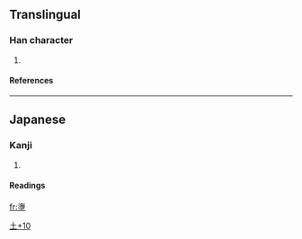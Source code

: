 ==Translingual==
===Han character===
{{Han char|rn=32|rad=土|as=10|sn=13|four=|canj=水卜土 (EYG), X水卜土 (XEYG)}}
# {{defn|Han|sort=土10}}
====References====
{{Han ref|kx=0236.341|hdz=10474.071|uh=5870|ud=22640}}
----
==Japanese==
===Kanji===
{{ja-kanji|grade=|rs=土10}}
# {{defn|Japanese}} 
====Readings====
{{ja-readings|on=|kun=[[あま]] (ama)}}




[[Category:Japanese-only CJKV Characters|土+10]]

[[fr:塰]]